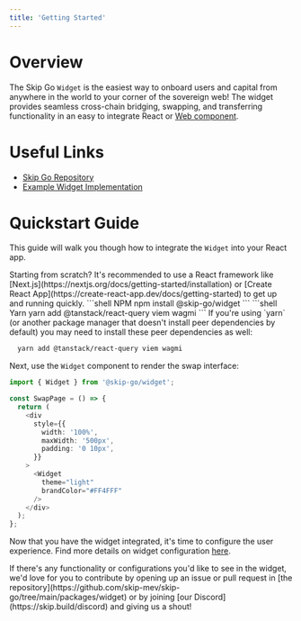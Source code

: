```yaml
---
title: 'Getting Started'
---
```


# Overview

The Skip Go `Widget` is the easiest way to onboard users and capital from anywhere in the world to your corner of the sovereign web! The widget provides seamless cross-chain bridging, swapping, and transferring functionality in an easy to integrate React or [Web component](./web-component.mdx).

# Useful Links

- [Skip Go Repository](https://github.com/skip-mev/skip-go)
- [Example Widget Implementation](https://github.com/skip-mev/skip-go/tree/main/examples/nextjs)

# Quickstart Guide

This guide will walk you though how to integrate the `Widget` into your React app.

<Info>
Starting from scratch? It's recommended to use a React framework like [Next.js](https://nextjs.org/docs/getting-started/installation) or [Create React App](https://create-react-app.dev/docs/getting-started) to get up and running quickly.
</Info>

<Steps>
<Step title="Installation">

<CodeGroup>
```shell NPM
npm install @skip-go/widget
```
```shell Yarn
yarn add @tanstack/react-query viem wagmi
```
</CodeGroup>
<Info>
If you're using `yarn` (or another package manager that doesn't install peer dependencies by default)
you may need to install these peer dependencies as well:

```bash
  yarn add @tanstack/react-query viem wagmi
```
</Info>
</Step><Step title="Import the Widget Component">

Next, use the `Widget` component to render the swap interface:

```typescript
import { Widget } from '@skip-go/widget';

const SwapPage = () => {
  return (
    <div
      style={{
        width: '100%',
        maxWidth: '500px',
        padding: '0 10px',
      }}
    >
      <Widget
        theme="light"
        brandColor="#FF4FFF"
      />
    </div>
  );
};
```

</Step><Step title="Configuration">

Now that you have the widget integrated, it's time to configure the user experience. Find more details on widget configuration [here](./configuration).

</Step></Steps>

<Info>
If there's any functionality or configurations you'd like to see in the widget, we'd love for you to contribute by opening up an issue or pull request in [the repository](https://github.com/skip-mev/skip-go/tree/main/packages/widget) or by joining [our Discord](https://skip.build/discord) and giving us a shout!
</Info>
